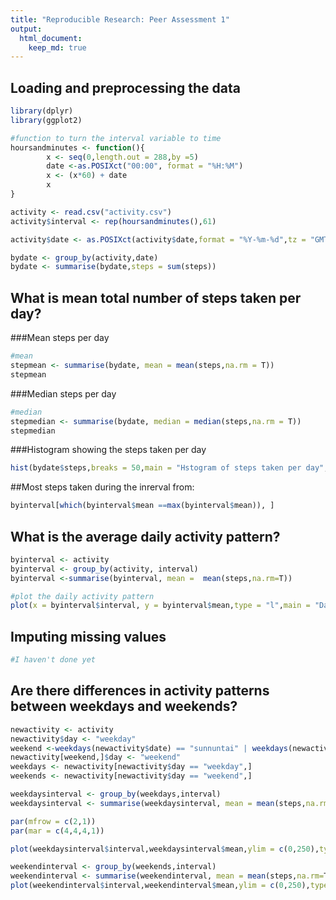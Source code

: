 ```yaml
---
title: "Reproducible Research: Peer Assessment 1"
output: 
  html_document:
    keep_md: true
---
```



## Loading and preprocessing the data
```r
library(dplyr)
library(ggplot2)

#function to turn the interval variable to time
hoursandminutes <- function(){
        x <- seq(0,length.out = 288,by =5)
        date <-as.POSIXct("00:00", format = "%H:%M")
        x <- (x*60) + date
        x
}

activity <- read.csv("activity.csv")
activity$interval <- rep(hoursandminutes(),61)

activity$date <- as.POSIXct(activity$date,format = "%Y-%m-%d",tz = "GMT")

bydate <- group_by(activity,date)
bydate <- summarise(bydate,steps = sum(steps))

```
## What is mean total number of steps taken per day?

###Mean steps per day
```r
#mean
stepmean <- summarise(bydate, mean = mean(steps,na.rm = T))
stepmean
```
###Median steps per day
```r
#median
stepmedian <- summarise(bydate, median = median(steps,na.rm = T))
stepmedian
```
###Histogram showing the steps taken per day
```r
hist(bydate$steps,breaks = 50,main = "Hstogram of steps taken per day",xlab = "Steps")
```

##Most steps taken during the inrerval from:
```r
byinterval[which(byinterval$mean ==max(byinterval$mean)), ]
```
## What is the average daily activity pattern?
```r
byinterval <- activity
byinterval <- group_by(activity, interval)
byinterval <-summarise(byinterval, mean =  mean(steps,na.rm=T))

#plot the daily activity pattern
plot(x = byinterval$interval, y = byinterval$mean,type = "l",main = "Daily activity pattern", xlab = "Time of day", ylab = "Mean of steps taken")

```


## Imputing missing values
```r
#I haven't done yet
```

## Are there differences in activity patterns between weekdays and weekends?
```r
newactivity <- activity
newactivity$day <- "weekday"
weekend <-weekdays(newactivity$date) == "sunnuntai" | weekdays(newactivity$date) == "lauantai"
newactivity[weekend,]$day <- "weekend"
weekdays <- newactivity[newactivity$day == "weekday",]
weekends <- newactivity[newactivity$day == "weekend",]

weekdaysinterval <- group_by(weekdays,interval)
weekdaysinterval <- summarise(weekdaysinterval, mean = mean(steps,na.rm=T))

par(mfrow = c(2,1))
par(mar = c(4,4,4,1))

plot(weekdaysinterval$interval,weekdaysinterval$mean,ylim = c(0,250),type ="l",xlab = "Weekday",ylab = "Mean of steps")

weekendinterval <- group_by(weekends,interval)
weekendinterval <- summarise(weekendinterval, mean = mean(steps,na.rm=T))
plot(weekendinterval$interval,weekendinterval$mean,ylim = c(0,250),type = "l",xlab = "Weekend",ylab = "mean of steps")
```
